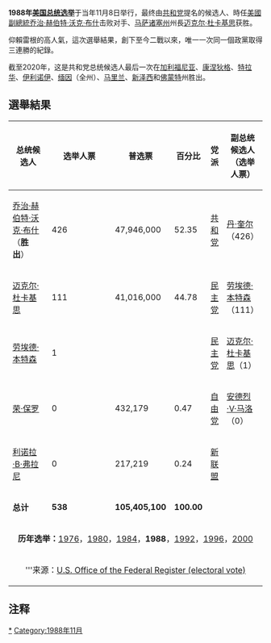 {{Infobox election
| election_name = 1988年美國總統選舉
| country = United States
| type = presidential
| ongoing = no
| flag_year = 1960
| previous_election = 1984年美国总统选举
| previous_year = 1984
| next_election = 1992年美国总统选举
| next_year = 1992
| election_date = 1988年11月8日
| votes_for_election         = 538張[[選舉人票|選舉人票]]
| needed_votes               = 270張選舉人
| turnout                    = 50.2%<ref>{{cite web |url=http://uselectionatlas.org/RESULTS/index.html |title=Dave Leip's Atlas of U.S. Presidential Elections |publisher=uselectionatlas.org |accessdate=2012-10-21 |archive-date=2013-11-17 |archive-url=https://web.archive.org/web/20131117062533/http://uselectionatlas.org/RESULTS/index.html |dead-url=no }}</ref>
<!--            George H. W. Bush         -->
| image1 = [[File:Vice_President_George_H._W._Bush_portrait.jpg|200x200px]]
| nominee1 = '''[[乔治·赫伯特·沃克·布什|乔治·赫伯特·沃克·布什]]'''
| party1 = {{GOP}}
| home_state1 = [[德克薩斯州|德克薩斯州]]
| running_mate1 = '''[[丹·奎爾|丹·奎爾]]'''
| electoral_vote1 = '''426'''
| states_carried1 = '''40'''
| popular_vote1 = '''48,886,097'''
| percentage1 = '''53.4%'''

<!--        Michael Dukakis            -->
| image2 = [[File:Dukakis1988rally_cropped.jpg|200x200px]]
| nominee2 = [[迈克尔·杜卡基思|迈克尔·杜卡基思]]
| party2 = {{DP}}
| home_state2 = [[马萨诸塞州|马萨诸塞州]]
| running_mate2 = [[劳埃德·本特森|劳埃德·本特森]]
| electoral_vote2 = 111
| states_carried2 = 10 + [[Washington_D.C.|DC]]
| popular_vote2 = 41,809,074
| percentage2 = 45.7%

| map_image = ElectoralCollege1988.svg
| map_size = 349px
| map_caption = 总统选举结果地图。 <span style="color:#c20;">红色</span>代表布什/奎尔胜出的州, <span style="color:darkblue;">蓝色</span>代表杜卡基思/本森胜出的州. 一位[[西弗吉尼亚州|西弗吉尼亚州]][[失信选举人|失信选举人]]投票给了本森(总统)/杜卡基思(副总统).
| title = 總統
| before_election = [[隆納·雷根|隆納·雷根]]
| before_party = {{GOP}}
| after_election = [[乔治·H·W·布什|乔治·H·W·布什]]
| after_party = {{GOP}}
}}
'''1988年[[美国总统选举|美国总统选举]]'''于当年11月8日举行，最终由[[共和党_(美國)|共和党]]提名的候选人、時任[[美國副總統|美國副總統]][[乔治·赫伯特·沃克·布什|乔治·赫伯特·沃克·布什]]击败对手、[[马萨诸塞州|马萨诸塞州]]州長[[迈克尔·杜卡基思|迈克尔·杜卡基思]]获胜。

仰賴雷根的高人氣，這次選舉結果，創下至今二戰以來，唯一一次同一個政黨取得三連勝的紀錄。

截至2020年，这是共和党总统候选人最后一次在[[加利福尼亚|加利福尼亚]]、[[康涅狄格|康涅狄格]]、[[特拉华|特拉华]]、[[伊利诺伊|伊利诺伊]]、[[缅因|缅因]]（全州）、[[马里兰|马里兰]]、[[新泽西|新泽西]]和[[佛蒙特|佛蒙特]]州胜出。

== 選舉結果 ==
{| border="1" cellpadding="2" cellspacing="0" class="wikitable"
!width=25%|总统候选人!!width=5%|选举人票!!width=15%|普选票!!width=5%|百分比
!width=20%|党派!!width=30%|副总统候选人（选举人票）
|-
|[[乔治·赫伯特·沃克·布什|乔治·赫伯特·沃克·布什]]（'''胜出'''）||426
|47,946,000||52.35||[[共和党_(美國)|共和党]]||[[丹·奎尔|丹·奎尔]]（426）
|-
|[[迈克尔·杜卡基思|迈克尔·杜卡基思]]||111||41,016,000||44.78||[[民主黨_(美國)|民主党]]||[[劳埃德·本特森|劳埃德·本特森]]（111）
|-
|[[劳埃德·本特森|劳埃德·本特森]]||1||||||[[民主黨_(美國)|民主党]]||[[迈克尔·杜卡基思|迈克尔·杜卡基思]]（1）
|-
|[[荣·保罗|荣·保罗]]||0||432,179||0.47||[[自由黨_(美國)|自由党]]||[[安德烈·V·马洛|安德烈·V·马洛]]（0）
|-
|[[利诺拉·B·弗拉尼|利诺拉·B·弗拉尼]]||0||217,219||0.24||[[新联盟|新联盟]]||
|-
|'''总计'''||'''538'''||'''105,405,100'''||'''100.00'''||colspan="2"|
|-
|align="center" colspan="6"|'''历年选举：'''[[1976年美国总统选举|1976]]，[[1980年美国总统选举|1980]]，[[1984年美国总统选举|1984]]，'''1988'''，[[1992年美国总统选举|1992]]，[[1996年美国总统选举|1996]]，[[2000年美国总统选举|2000]]
|-
|colspan="6" align="center"|'''来源：[http://www.archives.gov/federal_register/electoral_college/scores2.html#1988 U.S. Office of the Federal Register (electoral vote)]{{Wayback|url=http://www.archives.gov/federal_register/electoral_college/scores2.html#1988 |date=20031204010520 }}
|}

== 注释 ==

{{Reflist|2}}
{{Uspresidentialelections}}

[[Category:1988年美國總統選舉|*]]
[[Category:1988年11月|Category:1988年11月]]